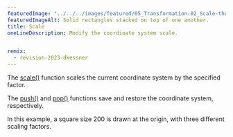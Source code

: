 ---
featuredImage: "../../../images/featured/05_Transformation-02_Scale-thumbnail.png"
featuredImageAlt: Solid rectangles stacked on top of one another.
title: Scale
oneLineDescription: Modify the coordinate system scale.


remix:
  - revision-2023-dkessner
---

The
<a href="https://p5js.org/reference/p5/scale">scale()</a>
function scales the current coordinate system by the specified
factor.

The
<a href="https://p5js.org/reference/p5/push">push()</a>
and
<a href="https://p5js.org/reference/p5/pop">pop()</a>
functions save and restore the coordinate system, respectively.

In this example, a square size 200 is drawn at the origin, with
three different scaling factors.